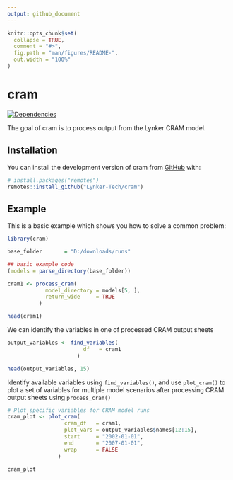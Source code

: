 ```yaml
---
output: github_document
---
```


<!-- README.md is generated from README.Rmd. Please edit that file -->

```r
knitr::opts_chunk$set(
  collapse = TRUE,
  comment = "#>",
  fig.path = "man/figures/README-",
  out.width = "100%"
)
```

# cram

<!-- badges: start -->
[![Dependencies](https://img.shields.io/badge/dependencies-6/30-orange?style=flat)](#)
<!-- badges: end -->

The goal of cram is to process output from the Lynker CRAM model.


## Installation

You can install the development version of cram from [GitHub](https://github.com/) with:

``` r
# install.packages("remotes")
remotes::install_github("Lynker-Tech/cram")
```

## Example

This is a basic example which shows you how to solve a common problem:

```r
library(cram)

base_folder       = "D:/downloads/runs"

## basic example code
(models = parse_directory(base_folder))

cram1 <- process_cram(
            model_directory = models[5, ],
            return_wide     = TRUE
          )

head(cram1)
```

We can identify the variables in one of processed CRAM output sheets
```r
output_variables <- find_variables(
                        df   = cram1
                      )

head(output_variables, 15)
```

Identify available variables using `find_variables()`, and use `plot_cram()` to plot a set of variables for multiple model scenarios after processing CRAM output sheets using `process_cram() `
```r
# Plot specific variables for CRAM model runs
cram_plot <- plot_cram(
                  cram_df   = cram1,
                  plot_vars = output_variables$names[12:15],
                  start     = "2002-01-01",
                  end       = "2007-01-01",
                  wrap      = FALSE
                )

cram_plot
```



